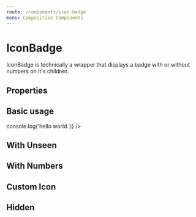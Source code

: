 ```yaml
---
route: /components/icon-badge
menu: Composition Components
---
```



# IconBadge

IconBadge is technically a wrapper that displays a badge with or without numbers on it's children.

## Properties

<Props of={IconBadge} />

## Basic usage

<Playground>
  <IconBadge onClick={() => console.log('hello world.')} />
</Playground>

## With Unseen

<Playground>
  <IconBadge unseen={3} />
</Playground>

## With Numbers

<Playground>
  <IconBadge unseen={3} showNumber />
</Playground>

## Custom Icon

<Playground>
  <IconBadge showNumber unseen={3}>
    <div style={{ width: 20, height: 20, borderRadius: '50%', backgroundColor: 'hotpink' }} />
  </IconBadge>
</Playground>

## Hidden

<Playground>
  <IconBadge showNumber unseen={3} hidden />
</Playground>
